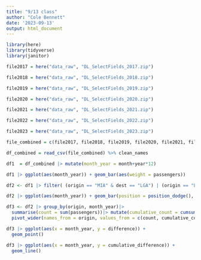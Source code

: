 ```yaml
---
title: "9/13 class"
author: "Cole Bennett"
date: '2023-09-13'
output: html_document
---
```

```r
library(here)
library(tidyverse)
library(janitor)
```


```r
file2017 = here("data_raw", "DL_SelectFields_2017.zip")

file2018 = here("data_raw", "DL_SelectFields_2018.zip")

file2019 = here("data_raw", "DL_SelectFields_2019.zip")

file2020 = here("data_raw", "DL_SelectFields_2020.zip")

file2021 = here("data_raw", "DL_SelectFields_2021.zip")

file2022 = here("data_raw", "DL_SelectFields_2022.zip")

file2023 = here("data_raw", "DL_SelectFields_2023.zip")

file_combined = c(file2017, file2018, file2019, file2020, file2021, file2022, file2023)

df_combined = read_csv(file_combined) %>% clean_names
```


```r
df1  = df_combined |> mutate(month_year = month+year*12)

df1 |> ggplot(aes(month_year)) + geom_bar(aes(weight = passengers))
```

```r
df2 <- df1 |> filter( (origin == "MIA" & dest == "LGA") | (origin == "LGA" & dest == "MIA") )
```


```r
df2 |> ggplot(aes(month_year)) + geom_bar(position = position_dodge(), aes(weight = passengers, fill = origin))
```
```r
df3 <- df2 |> group_by(origin, month_year)|>
  summarise(count = sum(passengers))|> mutate(cumulative_count = cumsum(count)) |>
  pivot_wider(names_from = origin, values_from = c(count, cumulative_count))|> mutate(difference = count_LGA - count_MIA, cumulative_difference = cumulative_count_LGA - cumulative_count_MIA)
```

```r
df3 |> ggplot(aes(x = month_year, y = difference)) +
  geom_point()

df3 |> ggplot(aes(x = month_year, y = cumulative_difference)) +
  geom_line()
```

